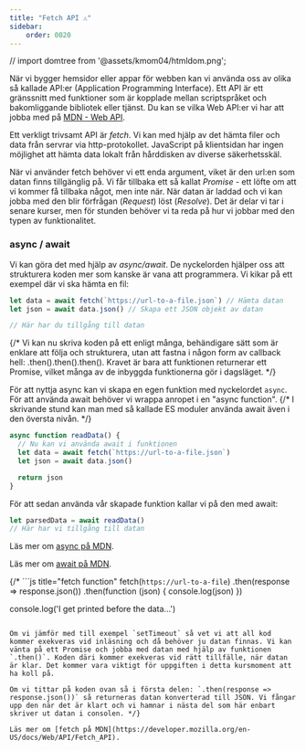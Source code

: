 ```yaml
---
title: "Fetch API ⚠️" 
sidebar:
    order: 0020
---
```


// import domtree from '@assets/kmom04/htmldom.png';

När vi bygger hemsidor eller appar för webben kan vi använda oss av olika så kallade API:er (Application Programming Interface). Ett API är ett gränssnitt med funktioner som är kopplade mellan scriptspråket och bakomliggande bibliotek eller tjänst. Du kan se vilka Web API:er vi har att jobba med på [MDN - Web API](https://developer.mozilla.org/en-US/docs/Web/API).

Ett verkligt trivsamt API är *fetch*. Vi kan med hjälp av det hämta filer och data från servrar via http-protokollet. JavaScript på klientsidan har ingen möjlighet att hämta data lokalt från hårddisken av diverse säkerhetsskäl.

När vi använder fetch behöver vi ett enda argument, viket är den url:en som datan finns tillgänglig på. Vi får tillbaka ett så kallat *Promise* - ett löfte om att vi kommer få tillbaka något, men inte när. När datan är laddad och vi kan jobba med den blir förfrågan (*Request*) löst (*Resolve*). Det är delar vi tar i senare kurser, men för stunden behöver vi ta reda på hur vi jobbar med den typen av funktionalitet.


### async / await

Vi kan göra det med hjälp av *async/await*. De nyckelorden hjälper oss att strukturera koden mer som kanske är vana att programmera. Vi kikar på ett exempel där vi ska hämta en fil:

```js
let data = await fetch(`https://url-to-a-file.json`) // Hämta datan
let json = await data.json() // Skapa ett JSON objekt av datan

// Här har du tillgång till datan
```

{/* Vi kan nu skriva koden på ett enligt många, behändigare sätt som är enklare att följa och strukturera, utan att fastna i någon form av callback hell: .then().then().then(). Kravet är bara att funktionen returnerar ett Promise, vilket många av de inbyggda funktionerna gör i dagsläget. */}

För att nyttja async kan vi skapa en egen funktion med nyckelordet `async`. För att använda await behöver vi wrappa anropet i en "async function". 
{/* I skrivande stund kan man med så kallade ES moduler använda await även i den översta nivån. */}

```js title="async"
async function readData() {
  // Nu kan vi använda await i funktionen
  let data = await fetch(`https://url-to-a-file.json`)
  let json = await data.json()

  return json
}
```

För att sedan använda vår skapade funktion kallar vi på den med await:

```js title="await"
let parsedData = await readData()
// Här har vi tillgång till datan
```

Läs mer om [async på MDN](https://developer.mozilla.org/en-US/docs/Web/JavaScript/Reference/Statements/async_function).

Läs mer om [await på MDN](https://developer.mozilla.org/en-US/docs/Web/JavaScript/Reference/Operators/await).

{/* ```js title="fetch function"
fetch(`https://url-to-a-file`)
    .then(response => response.json())
    .then(function (json) {
        console.log(json)
    })

console.log('I get printed before the data...')
```

Om vi jämför med till exempel `setTimeout` så vet vi att all kod kommer exekveras vid inläsning och då behöver ju datan finnas. Vi kan vänta på ett Promise och jobba med datan med hjälp av funktionen `.then()`. Koden däri kommer exekveras vid rätt tillfälle, när datan är klar. Det kommer vara viktigt för uppgiften i detta kursmoment att ha koll på.

Om vi tittar på koden ovan så i första delen: `.then(response => response.json())` så returneras datan konverterad till JSON. Vi fångar upp den när det är klart och vi hamnar i nästa del som här enbart skriver ut datan i consolen. */}

Läs mer om [fetch på MDN](https://developer.mozilla.org/en-US/docs/Web/API/Fetch_API).